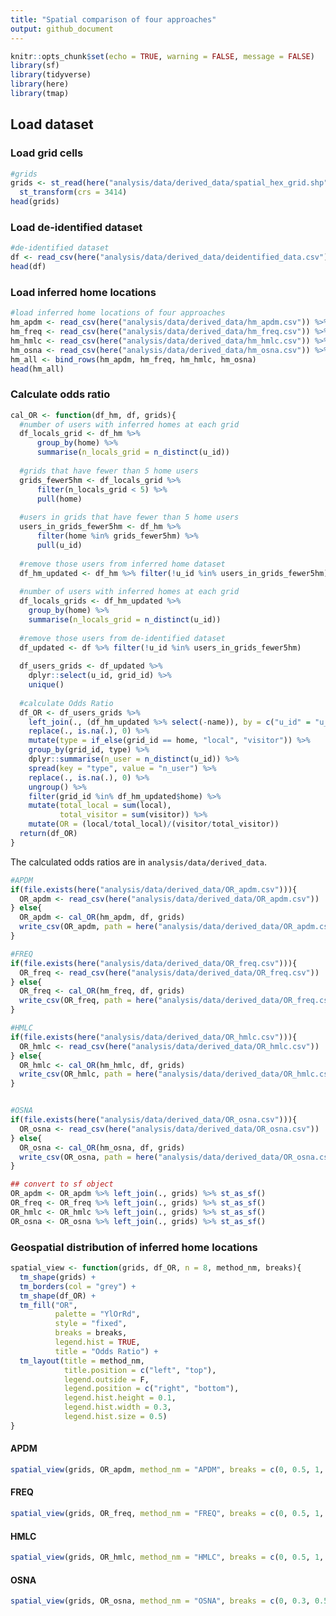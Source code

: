 ```yaml
---
title: "Spatial comparison of four approaches"
output: github_document
---
```


```r
knitr::opts_chunk$set(echo = TRUE, warning = FALSE, message = FALSE)
library(sf)
library(tidyverse)
library(here)
library(tmap)
```


## Load dataset 

### Load grid cells 

```r
#grids 
grids <- st_read(here("analysis/data/derived_data/spatial_hex_grid.shp"), quiet = T) %>% 
  st_transform(crs = 3414)
head(grids)
```

### Load de-identified dataset
```r
#de-identified dataset 
df <- read_csv(here("analysis/data/derived_data/deidentified_data.csv"))
head(df)
```

### Load inferred home locations 
```r
#load inferred home locations of four approaches 
hm_apdm <- read_csv(here("analysis/data/derived_data/hm_apdm.csv")) %>% mutate(name = "APDM")
hm_freq <- read_csv(here("analysis/data/derived_data/hm_freq.csv")) %>% mutate(name = "FREQ")
hm_hmlc <- read_csv(here("analysis/data/derived_data/hm_hmlc.csv")) %>% mutate(name = "HMLC")
hm_osna <- read_csv(here("analysis/data/derived_data/hm_osna.csv")) %>% mutate(name = "OSNA")
hm_all <- bind_rows(hm_apdm, hm_freq, hm_hmlc, hm_osna)
head(hm_all)
```


### Calculate odds ratio
```r
cal_OR <- function(df_hm, df, grids){
  #number of users with inferred homes at each grid
  df_locals_grid <- df_hm %>% 
      group_by(home) %>% 
      summarise(n_locals_grid = n_distinct(u_id))
  
  #grids that have fewer than 5 home users 
  grids_fewer5hm <- df_locals_grid %>% 
      filter(n_locals_grid < 5) %>% 
      pull(home)
  
  #users in grids that have fewer than 5 home users 
  users_in_grids_fewer5hm <- df_hm %>% 
      filter(home %in% grids_fewer5hm) %>% 
      pull(u_id) 
  
  #remove those users from inferred home dataset 
  df_hm_updated <- df_hm %>% filter(!u_id %in% users_in_grids_fewer5hm)
  
  #number of users with inferred homes at each grid
  df_locals_grids <- df_hm_updated %>% 
    group_by(home) %>% 
    summarise(n_locals_grid = n_distinct(u_id))
  
  #remove those users from de-identified dataset 
  df_updated <- df %>% filter(!u_id %in% users_in_grids_fewer5hm)
  
  df_users_grids <- df_updated %>% 
    dplyr::select(u_id, grid_id) %>% 
    unique()
  
  #calculate Odds Ratio
  df_OR <- df_users_grids %>% 
    left_join(., (df_hm_updated %>% select(-name)), by = c("u_id" = "u_id")) %>% 
    replace(., is.na(.), 0) %>% 
    mutate(type = if_else(grid_id == home, "local", "visitor")) %>% 
    group_by(grid_id, type) %>% 
    dplyr::summarise(n_user = n_distinct(u_id)) %>% 
    spread(key = "type", value = "n_user") %>% 
    replace(., is.na(.), 0) %>% 
    ungroup() %>% 
    filter(grid_id %in% df_hm_updated$home) %>% 
    mutate(total_local = sum(local), 
           total_visitor = sum(visitor)) %>% 
    mutate(OR = (local/total_local)/(visitor/total_visitor)) 
  return(df_OR)
}
```

The calculated odds ratios are in `analysis/data/derived_data`.
```r
#APDM
if(file.exists(here("analysis/data/derived_data/OR_apdm.csv"))){
  OR_apdm <- read_csv(here("analysis/data/derived_data/OR_apdm.csv"))
} else{
  OR_apdm <- cal_OR(hm_apdm, df, grids)
  write_csv(OR_apdm, path = here("analysis/data/derived_data/OR_apdm.csv"))
}

#FREQ
if(file.exists(here("analysis/data/derived_data/OR_freq.csv"))){
  OR_freq <- read_csv(here("analysis/data/derived_data/OR_freq.csv"))
} else{
  OR_freq <- cal_OR(hm_freq, df, grids)
  write_csv(OR_freq, path = here("analysis/data/derived_data/OR_freq.csv"))
}

#HMLC
if(file.exists(here("analysis/data/derived_data/OR_hmlc.csv"))){
  OR_hmlc <- read_csv(here("analysis/data/derived_data/OR_hmlc.csv"))
} else{
  OR_hmlc <- cal_OR(hm_hmlc, df, grids)
  write_csv(OR_hmlc, path = here("analysis/data/derived_data/OR_hmlc.csv"))
}


#OSNA
if(file.exists(here("analysis/data/derived_data/OR_osna.csv"))){
  OR_osna <- read_csv(here("analysis/data/derived_data/OR_osna.csv"))
} else{
  OR_osna <- cal_OR(hm_osna, df, grids)
  write_csv(OR_osna, path = here("analysis/data/derived_data/OR_osna.csv"))
}

## convert to sf object
OR_apdm <- OR_apdm %>% left_join(., grids) %>% st_as_sf()
OR_freq <- OR_freq %>% left_join(., grids) %>% st_as_sf()
OR_hmlc <- OR_hmlc %>% left_join(., grids) %>% st_as_sf()
OR_osna <- OR_osna %>% left_join(., grids) %>% st_as_sf()
```

### Geospatial distribution of inferred home locations

```r
spatial_view <- function(grids, df_OR, n = 8, method_nm, breaks){
  tm_shape(grids) +
  tm_borders(col = "grey") +
  tm_shape(df_OR) +
  tm_fill("OR", 
          palette = "YlOrRd",
          style = "fixed",
          breaks = breaks,
          legend.hist = TRUE,
          title = "Odds Ratio") +
  tm_layout(title = method_nm,
            title.position = c("left", "top"),
            legend.outside = F,
            legend.position = c("right", "bottom"),
            legend.hist.height = 0.1,
            legend.hist.width = 0.3,
            legend.hist.size = 0.5)
}
```

#### APDM

```r
spatial_view(grids, OR_apdm, method_nm = "APDM", breaks = c(0, 0.5, 1, 1.5, 2, 2.5, 3, 3.5))
```

#### FREQ

```r
spatial_view(grids, OR_freq, method_nm = "FREQ", breaks = c(0, 0.5, 1, 1.5, 2, 2.5, 3, 3.5))
```

#### HMLC

```r
spatial_view(grids, OR_hmlc, method_nm = "HMLC", breaks = c(0, 0.5, 1, 1.5, 2, 2.5, 3, 3.5))
```

#### OSNA

```r
spatial_view(grids, OR_osna, method_nm = "OSNA", breaks = c(0, 0.3, 0.5, 1, 3, 5, 7, 9))
```




